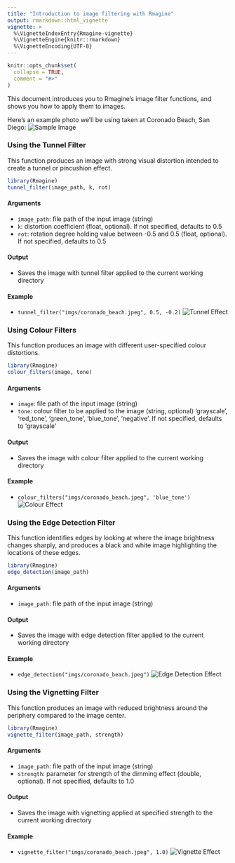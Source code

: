 ```yaml
---
title: "Introduction to image filtering with Rmagine"
output: rmarkdown::html_vignette
vignette: >
  %\VignetteIndexEntry{Rmagine-vignette}
  %\VignetteEngine{knitr::rmarkdown}
  %\VignetteEncoding{UTF-8}
---
```


```r
knitr::opts_chunk$set(
  collapse = TRUE,
  comment = "#>"
)
```

This document introduces you to Rmagine's image filter functions, and shows you how to apply them to images. 

Here's an example photo we'll be using taken at Coronado Beach, San Diego:
![Sample Image](imgs/coronado_beach.jpeg)

### Using the Tunnel Filter

This function produces an image with strong visual distortion intended to create a tunnel or pincushion effect.

```r
library(Rmagine)
tunnel_filter(image_path, k, rot)
```

#### Arguments

- `image_path`: file path of the input image (string)
- `k`: distortion coefficient (float, optional). If not specified, defaults to 0.5
- `rot`: rotation degree holding value between -0.5 and 0.5 (float, optional). If not specified, defaults to 0.5

#### Output

- Saves the image with tunnel filter applied to the current working directory

#### Example

- `tunnel_filter("imgs/coronado_beach.jpeg", 0.5, -0.2)`
![Tunnel Effect](imgs/tunnel.jpg)

### Using Colour Filters

This function produces an image with different user-specified colour distortions.

```r
library(Rmagine)
colour_filters(image, tone)
```

#### Arguments

- `image`: file path of the input image (string)
- `tone`: colour filter to be applied to the image (string, optional) 'grayscale', 'red_tone', 'green_tone', 'blue_tone', 'negative'. If not specified, defaults to 'grayscale'

#### Output

- Saves the image with colour filter applied to the current working directory

#### Example

- `colour_filters("imgs/coronado_beach.jpeg", 'blue_tone')`
![Colour Effect](imgs/colour_filter.jpeg)


### Using the Edge Detection Filter

This function identifies edges by looking at where the image brightness changes sharply, and produces a black and white image highlighting the locations of these edges.

```r
library(Rmagine)
edge_detection(image_path)
```

#### Arguments

- `image_path`: file path of the input image (string)

#### Output

- Saves the image with edge detection filter applied to the current working directory

#### Example

- `edge_detection("imgs/coronado_beach.jpeg")`
![Edge Detection Effect](imgs/edge_detection_image.jpg)

### Using the Vignetting Filter

This function produces an image with reduced brightness around the periphery compared to the image center.

```r
library(Rmagine)
vignette_filter(image_path, strength)
```

#### Arguments

- `image_path`: file path of the input image (string)
- `strength`: parameter for strength of the dimming effect (double, optional). If not specified, defaults to 1.0

#### Output

- Saves the image with vignetting applied at specified strength to the current working directory

#### Example

- `vignette_filter("imgs/coronado_beach.jpeg", 1.0)`
![Vignette Effect](imgs/vignette.jpeg)
